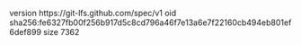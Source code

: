 version https://git-lfs.github.com/spec/v1
oid sha256:fe6327fb00f256b917d5c8cd796a46f7e13a6e7f22160cb494eb801ef6def899
size 7362
